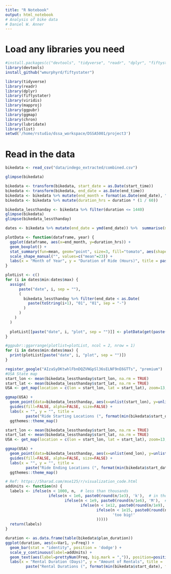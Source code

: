 ```yaml
---
title: "R Notebook"
output: html_notebook
# Analysis of bike data
# Daniel W. Anner 
---
```


# Load any libraries you need
```r
#install.packages(c("devtools", "tidyverse", "readr", "dplyr", "fiftystatr", "viridis", "mapproj", "ggpubr", "ggmap", "chron", "lubridate", "list", "ggthemes))
library(devtools)
install_github("wmurphyrd/fiftystater")

library(tidyverse)
library(readr)
library(dplyr)
library(fiftystater)
library(viridis)
library(mapproj)
library(ggpubr)
library(ggmap)
library(chron)
library(lubridate)
library(list)
setwd('/home/rstudio/dssa_workspace/DSSA5001/project3')
```

# Read in the data
```r
bikedata <- read_csv("data/indego_extracted/combined.csv")
```

```r
glimpse(bikedata)
```

```r
bikedata <- transform(bikedata, start_date = as.Date(start_time))
bikedata <- transform(bikedata, end_date = as.Date(end_time))
bikedata <- bikedata %>% mutate(end_month = format(as.Date(end_date), "%m"))
bikedata <- bikedata %>% mutate(duration_hrs = duration * (1 / 60))

bikedata_lessthanday <- bikedata %>% filter(duration <= 1440)
glimpse(bikedata)
glimpse(bikedata_lessthanday)
```

```r
dates <- bikedata %>% mutate(end_date = ymd(end_date)) %>%  summarise(min = format(as.Date(min(end_date)), "%Y"), max = format(as.Date(max(end_date)), "%Y"))

plotData <- function(dataframe, year) {
  ggplot(dataframe, aes(x=end_month, y=duration_hrs)) +
  geom_boxplot() + 
  stat_summary(fun=mean, geom="point", size=3, fill="tomato", aes(shape="mean")) +
  scale_shape_manual("", values=c("mean"=23)) +
  labs(x = "Month of Year", y = "Duration of Ride (Hours)", title = paste(year, "Ride Duration")) 
}

plotList <- c()
for (i in dates$min:dates$max) {
  assign(
      paste("date", i, sep = ""), 
      (
        bikedata_lessthanday %>% filter(end_date < as.Date(
          paste(toString(i+1), "01", "01", sep = "-")
        )
      )
    )
  )
  
  plotList[[paste("date", i, "plot", sep = "")]] <- plotData(get(paste("date", i, sep = "")), i)
}
```


```r
#ggpubr::ggarrange(plotlist=plotList, ncol = 2, nrow = 1)
for (i in dates$min:dates$max) {
  print(plotList[paste("date", i, "plot", sep = "")])
}
```

```r
register_google("AIzaSyDKtwhlFbnDQZVNGpSl36sELNF9nE6GTTs", "premium")
#USA State map
start_lon <- mean(bikedata_lessthanday$start_lon, na.rm = TRUE) 
start_lat <- mean(bikedata_lessthanday$start_lat, na.rm = TRUE) 
USA <- get_map(location = c(lon = start_lon, lat = start_lat), zoom=13, maptype = "terrain", source='google',color='color')
```



```r
ggmap(USA) +
  geom_point(data=bikedata_lessthanday, aes(x=unlist(start_lon), y=unlist(start_lat), fill = "red", alpha = 0.8), size = 5, shape = 21) +
  guides(fill=FALSE, alpha=FALSE, size=FALSE) +
  labs(x = "", y = "", title = 
         paste("Ride Starting Locations (", format(min(bikedata$start_date), format="%Y"), " - ", format(max(bikedata$start_date), format="%Y"), ")", sep = "")) +
  ggthemes::theme_map()

```

```r
start_lon <- mean(bikedata_lessthanday$start_lon, na.rm = TRUE) 
start_lat <- mean(bikedata_lessthanday$start_lat, na.rm = TRUE) 
USA <- get_map(location = c(lon = start_lon, lat = start_lat), zoom=13, maptype = "terrain", source='google',color='color')
```

```r
ggmap(USA) +
  geom_point(data=bikedata_lessthanday, aes(x=unlist(end_lon), y=unlist(end_lat), fill = "red", alpha = 0.8), size = 5, shape = 21) +
  guides(fill=FALSE, alpha=FALSE, size=FALSE) +
  labs(x = "", y = "", title = 
         paste("Ride Ending Locations (", format(min(bikedata$start_date), format="%Y"), " - ", format(max(bikedata$start_date), format="%Y"), ")", sep = "")) +
  ggthemes::theme_map()
```

```r
# Ref: https://5harad.com/mse125/r/visualization_code.html
addUnits <- function(n) {
  labels <- ifelse(n < 1000, n,  # less than thousands
                   ifelse(n < 1e6, paste0(round(n/1e3), 'k'),  # in thousands
                          ifelse(n < 1e9, paste0(round(n/1e6), 'M'),  # in millions
                                 ifelse(n < 1e12, paste0(round(n/1e9), 'B'), # in billions
                                        ifelse(n < 1e15, paste0(round(n/1e12), 'T'), # in trillions
                                               'too big!'
                                        )))))
  return(labels)
}
```


```r
duration <- as.data.frame(table(bikedata$plan_duration))
ggplot(duration, aes(x=Var1, y=Freq)) +
  geom_bar(stat = "identity", position = 'dodge') +
  scale_y_continuous(label=addUnits) +
  geom_text(aes(label=prettyNum(Freq, big.mark = ",")), position=position_dodge(width=0.9), vjust=-0.25) +
  labs(x = "Rental Duration (Days)", y = "Amount of Rentals", title = 
         paste("Rental Durations (", format(min(bikedata$start_date), format="%Y"), " - ", format(max(bikedata$start_date), format="%Y"), ")", sep = ""))
```

